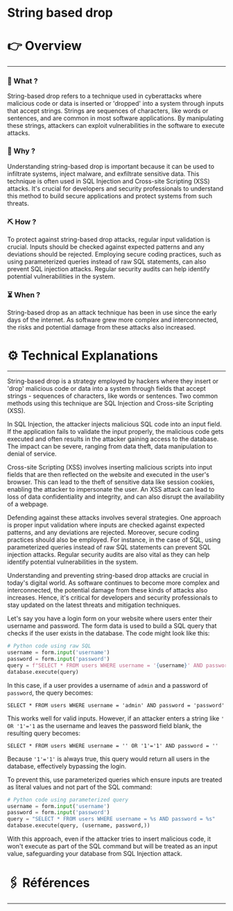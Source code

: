# String based drop


# 👉 Overview

---

### 👀 What ?

String-based drop refers to a technique used in cyberattacks where malicious code or data is inserted or 'dropped' into a system through inputs that accept strings. Strings are sequences of characters, like words or sentences, and are common in most software applications. By manipulating these strings, attackers can exploit vulnerabilities in the software to execute attacks.


### 🧐 Why ?

Understanding string-based drop is important because it can be used to infiltrate systems, inject malware, and exfiltrate sensitive data. This technique is often used in SQL Injection and Cross-site Scripting (XSS) attacks. It's crucial for developers and security professionals to understand this method to build secure applications and protect systems from such threats.


### ⛏️ How ?

To protect against string-based drop attacks, regular input validation is crucial. Inputs should be checked against expected patterns and any deviations should be rejected. Employing secure coding practices, such as using parameterized queries instead of raw SQL statements, can also prevent SQL injection attacks. Regular security audits can help identify potential vulnerabilities in the system.


### ⏳ When ?

String-based drop as an attack technique has been in use since the early days of the internet. As software grew more complex and interconnected, the risks and potential damage from these attacks also increased.


# ⚙️ Technical Explanations

---

String-based drop is a strategy employed by hackers where they insert or 'drop' malicious code or data into a system through fields that accept strings - sequences of characters, like words or sentences. Two common methods using this technique are SQL Injection and Cross-site Scripting (XSS).

In SQL Injection, the attacker injects malicious SQL code into an input field. If the application fails to validate the input properly, the malicious code gets executed and often results in the attacker gaining access to the database. The impact can be severe, ranging from data theft, data manipulation to denial of service.

Cross-site Scripting (XSS) involves inserting malicious scripts into input fields that are then reflected on the website and executed in the user's browser. This can lead to the theft of sensitive data like session cookies, enabling the attacker to impersonate the user. An XSS attack can lead to loss of data confidentiality and integrity, and can also disrupt the availability of a webpage.

Defending against these attacks involves several strategies. One approach is proper input validation where inputs are checked against expected patterns, and any deviations are rejected. Moreover, secure coding practices should also be employed. For instance, in the case of SQL, using parameterized queries instead of raw SQL statements can prevent SQL injection attacks. Regular security audits are also vital as they can help identify potential vulnerabilities in the system.

Understanding and preventing string-based drop attacks are crucial in today's digital world. As software continues to become more complex and interconnected, the potential damage from these kinds of attacks also increases. Hence, it's critical for developers and security professionals to stay updated on the latest threats and mitigation techniques.

Let's say you have a login form on your website where users enter their username and password. The form data is used to build a SQL query that checks if the user exists in the database. The code might look like this:

```python
# Python code using raw SQL
username = form.input('username')
password = form.input('password')
query = f"SELECT * FROM users WHERE username = '{username}' AND password = '{password}'"
database.execute(query)

```

In this case, if a user provides a username of `admin` and a password of `password`, the query becomes:

```
SELECT * FROM users WHERE username = 'admin' AND password = 'password'

```

This works well for valid inputs. However, if an attacker enters a string like `' OR '1'='1` as the username and leaves the password field blank, the resulting query becomes:

```
SELECT * FROM users WHERE username = '' OR '1'='1' AND password = ''

```

Because `'1'='1'` is always true, this query would return all users in the database, effectively bypassing the login.

To prevent this, use parameterized queries which ensure inputs are treated as literal values and not part of the SQL command:

```python
# Python code using parameterized query
username = form.input('username')
password = form.input('password')
query = "SELECT * FROM users WHERE username = %s AND password = %s"
database.execute(query, (username, password,))

```

With this approach, even if the attacker tries to insert malicious code, it won't execute as part of the SQL command but will be treated as an input value, safeguarding your database from SQL Injection attack.

# 🖇️ Références

---